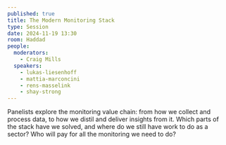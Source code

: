```yaml
---
published: true
title: The Modern Monitoring Stack
type: Session
date: 2024-11-19 13:30
room: Haddad
people:
  moderators:
    - Craig Mills
  speakers:
    - lukas-liesenhoff
    - mattia-marconcini
    - rens-masselink
    - shay-strong
---
```

Panelists explore the monitoring value chain: from how we collect and process data, to how we distil and deliver insights from it. Which parts of the stack have we solved, and where do we still have work to do as a sector? Who will pay for all the monitoring we need to do?